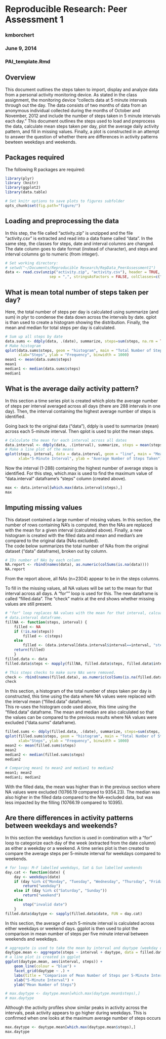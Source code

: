 # Reproducible Research: Peer Assessment 1
### kmborchert 
### June 9, 2014
### PAI_template.Rmd

## Overview
This document outlines the steps taken to import, display and analyze data from a 
personal activity monitoring device. As stated in the class assignment, the monitoring device 
"collects data at 5 minute intervals through out the day. The data consists of two 
months of data from an anonymous individual collected during the months of October 
and November, 2012 and include the number of steps taken in 5 minute intervals each 
day."  This document outlines the steps used to load and preprocess the data, calculate
mean steps taken per day, plot the average daily activity pattern, and fill in missing 
values. Finally, a plot is constructed in an attempt to answer the question of whether 
there are differences in activity patterns bewteen weekdays and weekends. 

## Packages required
The following R packages are required:
```r
library(plyr)
library (knitr)
library(ggplot2)
library(data.table)
```

```r
# Set knitr options to save plots to figures subfolder
opts_chunk$set(fig.path="figure/")
```


## Loading and preprocessing the data
In this step, the file called "activity.zip" is unzipped and the file "activity.csv"
is extracted and read into a data frame called "data".  In the same step, the classes 
for steps, date and interval columns are changed.  The date column goes to date format 
(instead of character), and steps and interval columns go to numeric (from integer).

```r
# Set working directory:
# setwd("~/Documents/Reproducible Research/RepData_PeerAssessment1")
data <- read.csv(unzip("activity.zip", "activity.csv"), header = TRUE,
                    sep = ",", stringsAsFactors = FALSE, colClasses=c("numeric", "Date", "numeric"))

```


## What is mean total number of steps taken per day?
Here, the total number of steps per day is calculated using summarize (and sum) 
in plyr to condense the data down across the intervals by date.  qplot is than used 
to create a histogram showing the distribution.  Finally, the mean and median for 
total steps per day is calculated.
```r
# Sum up all steps by date
data.sums <- ddply(data, .(date), summarize, steps=sum(steps, na.rm = TRUE))
# Make histogram
qplot(data.sums$steps, geom = "histogram", main = "Total Number of Steps per Day", 
      xlab="Steps", ylab = "Frequency", binwidth = 1000)
mean1 <- mean(data.sums$steps)
mean1
median1 <- median(data.sums$steps)
median1
```

## What is the average daily activity pattern?
In this section a time series plot is created which plots the average number of 
steps per interval averaged across all days (there are 288 intervals in one day).
Then, the interval containing the highest average number of steps is identified.  

Going back to the original data ("data"), ddply is used to summarize (mean) across 
each 5-minute interval.  Then qplot is used to plot the mean steps.
```r
# Calculate the mean for each interval across all dates
data.interval <- ddply(data, .(interval), summarize, steps = mean(steps, na.rm = TRUE))
# Make a line plot of the means
qplot(steps, interval, data = data.interval, geom = "line", main = "Mean Number of Steps per Interval", 
      xlab="5-Minute Interval", ylab = "Average Number of Steps Taken")
```

Now the interval (1-288) containing the highest number of average steps is identified.
For this step, which.max is used to find the maximum value of "data.interval" dataframe's
"steps" column (created above).

```r
max <- data.interval[which.max(data.interval$steps),]
max
```


## Imputing missing values

This dataset contained a large number of missing values.  In this section, the number
of rows containing NA's is computed, then the NAs are replaced with the mean for a given
interval (calculated above).  Finally, a new histogram is created with the filled data
and mean and median's are compared to the original data (NAs excluded).  
The code below summarizes the total number of NAs from the original dataset
("data" dataframe), broken out by column.

```r
# IDs number of NAs by each column
NA.report <- rbind(names(data), as.numeric(colSums(is.na(data))))
NA.report

```
From the report above, all NAs (n=2304) appear to be in the steps columns.

To fill in the missing values, all NA values will be set to the mean for that interval
across all days.  A "for"" loop is used for this.  The new dataframe is called 
"filled.data". The "check" matrix at the end shows whether missing values are still present.

```r
# "for" loop replaces NA values with the mean for that interval, calcuated in the
# data.interval dataframe.
fillNA <- function(steps, interval) {
    filled <- NA
    if (!is.na(steps))
        filled <- c(steps)
    else
        filled <- (data.interval[data.interval$interval==interval, "steps"])
    return(filled)
    }
filled.data <- data
filled.data$steps <- mapply(fillNA, filled.data$steps, filled.data$interval)

# This steps checks to make sure NAs were removed.
check <- rbind(names(filled.data), as.numeric(colSums(is.na(filled.data))))
check

```

In this section, a histogram of the total number of steps taken per day is constructed,
this time using the data where NA values were replaced with the interval mean ("filled.data"
dataframe).  
This re-uses the histogram code used above, this time using the "filled.data" dataframe. 
The mean and median are also calculated so that the values can be compared to the 
previous results where NA values were excluded ("data.sums" dataframe).

```r
filled.sums <- ddply(filled.data, .(date), summarize, steps=sum(steps, na.rm = FALSE))
qplot(filled.sums$steps, geom = "histogram", main = "Total Number of Steps per Day", 
      xlab="Steps", ylab = "Frequency", binwidth = 1000)
mean2 <- mean(filled.sums$steps)
mean2
median2 <- median(filled.sums$steps)
median2

# Comparing mean1 to mean2 and median1 to median2
mean1; mean2
median1; median2
```

With the filled data, the mean was higher than in the previous section where NA
values were excluded (10766.19 compared to 9354.23).  The median was also higher 
in the filled data compared to the NA-excluded data, but was less impacted by the 
filling (10766.19 compared to 10395).  

## Are there differences in activity patterns between weekdays and weekends?

In this section the weekdays function is used in combination with a "for" loop to
categorize each day of the week (extracted from the date column) as either a weekday
or a weekend.  A time series plot is then created to compare the average steps per
5-minute interval for weekdays compared to weekends.
```r
# for loop: M-F labelled weekdays, Sat & Sun labelled weekends
day.cat <- function(date) {
    day <- weekdays(date)
    if (day %in% c("Monday", "Tuesday", "Wednesday", "Thursday", "Friday"))
        return("weekday")
    else if (day %in% c("Saturday", "Sunday"))
        return("weekend")
    else
        stop("invalid date")
    }
filled.data$daytype <- sapply(filled.data$date, FUN = day.cat)
```

In this section, the average of each 5-minute interval is calculated across either 
weekdays or weekend days.  ggplot is then used to plot the comparison in mean number
of steps per five minute interval between weekends and weekdays.
```r
# aggregate is used to take the mean by interval and daytype (weekday or weekend)
daytype.mean <- aggregate(steps ~ interval + daytype, data = filled.data, FUN = "mean")
# a line plot is created in ggplot
ggplot(daytype.mean, aes(interval, steps)) + 
    geom_line(colour = "blue") + 
    facet_grid(daytype ~ .) +
    labs(title = "Comparison of Mean Number of Steps per 5-Minute Interval\n for Weekdays vs. Weekends") +
    xlab("5-Minute Interval") + 
    ylab("Mean Number of Steps")

# max.daytype <- daytype.mean[which.max(daytype.mean$steps),]
# max.daytype
```


Although the activity profiles show similar peaks in activity across the intervals,
peak activity appears to go higher during weekdays.  This is confirmed when one looks
at the maximum average number of steps occurs

```r
max.daytype <- daytype.mean[which.max(daytype.mean$steps),]
max.daytype
```

